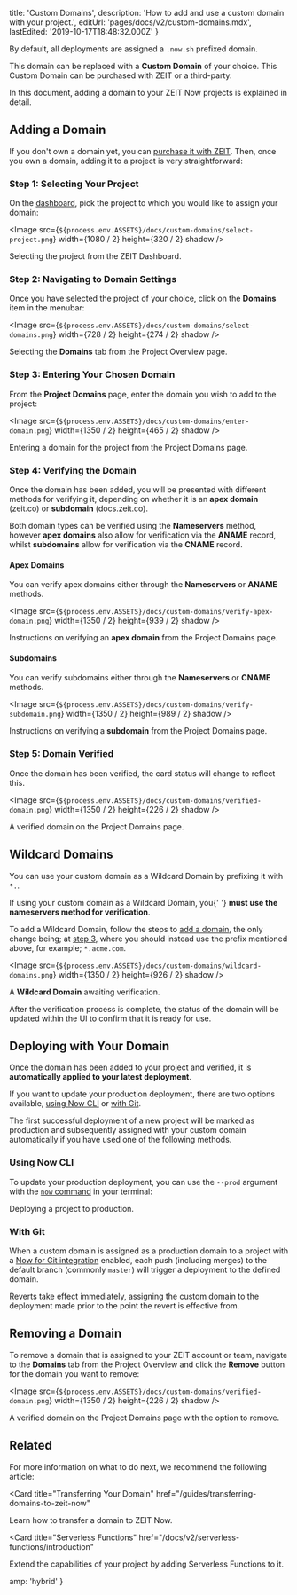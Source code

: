 
  title: 'Custom Domains',
  description: 'How to add and use a custom domain with your project.',
  editUrl: 'pages/docs/v2/custom-domains.mdx',
  lastEdited: '2019-10-17T18:48:32.000Z'
}

By default, all deployments are assigned a `.now.sh` prefixed domain.

This domain can be replaced with a **Custom Domain** of your choice. This Custom Domain can be purchased with ZEIT or a third-party.

In this document, adding a domain to your ZEIT Now projects is explained in detail.

## Adding a Domain

If you don't own a domain yet, you can [purchase it with ZEIT](https://zeit.co/domains). Then, once you own a domain, adding it to a project is very straightforward:

### Step 1: Selecting Your Project

On the [dashboard](https://zeit.co/dashboard), pick the project to which you would like to assign your domain:

<Image
  src={`${process.env.ASSETS}/docs/custom-domains/select-project.png`}
  width={1080 / 2}
  height={320 / 2}
  shadow
/>
<Caption>Selecting the project from the ZEIT Dashboard.</Caption>

### Step 2: Navigating to Domain Settings

Once you have selected the project of your choice, click on the **Domains** item in the menubar:

<Image
  src={`${process.env.ASSETS}/docs/custom-domains/select-domains.png`}
  width={728 / 2}
  height={274 / 2}
  shadow
/>
<Caption>Selecting the <b>Domains</b> tab from the Project Overview page.</Caption>

### Step 3: Entering Your Chosen Domain

From the **Project Domains** page, enter the domain you wish to add to the project:

<Image
  src={`${process.env.ASSETS}/docs/custom-domains/enter-domain.png`}
  width={1350 / 2}
  height={465 / 2}
  shadow
/>
<Caption>Entering a domain for the project from the Project Domains page.</Caption>

### Step 4: Verifying the Domain

Once the domain has been added, you will be presented with different methods for verifying it, depending on whether it is an **apex domain** (zeit.co) or **subdomain** (docs.zeit.co).

Both domain types can be verified using the **Nameservers** method, however **apex domains** also allow for verification via the **ANAME** record, whilst **subdomains** allow for verification via the **CNAME** record.

#### Apex Domains

You can verify apex domains either through the **Nameservers** or **ANAME** methods.

<Image
  src={`${process.env.ASSETS}/docs/custom-domains/verify-apex-domain.png`}
  width={1350 / 2}
  height={939 / 2}
  shadow
/>
<Caption>Instructions on verifying an <strong>apex domain</strong> from the Project Domains page.</Caption>

#### Subdomains

You can verify subdomains either through the **Nameservers** or **CNAME** methods.

<Image
  src={`${process.env.ASSETS}/docs/custom-domains/verify-subdomain.png`}
  width={1350 / 2}
  height={989 / 2}
  shadow
/>
<Caption>Instructions on verifying a <strong>subdomain</strong> from the Project Domains page.</Caption>

### Step 5: Domain Verified

Once the domain has been verified, the card status will change to reflect this.

<Image
  src={`${process.env.ASSETS}/docs/custom-domains/verified-domain.png`}
  width={1350 / 2}
  height={226 / 2}
  shadow
/>
<Caption>A verified domain on the Project Domains page.</Caption>

## Wildcard Domains

You can use your custom domain as a Wildcard Domain by prefixing it with `*.`.

<Note type="warning">
  If using your custom domain as a Wildcard Domain, you{' '}
  <b>must use the nameservers method for verification</b>.
</Note>

To add a Wildcard Domain, follow the steps to [add a domain](#step-1:-selecting-your-project), the only change being; at [step 3](#step-3:-entering-your-chosen-domain), where you should instead use the prefix mentioned above, for example; `*.acme.com`.

<Image
  src={`${process.env.ASSETS}/docs/custom-domains/wildcard-domains.png`}
  width={1350 / 2}
  height={926 / 2}
  shadow
/>
<Caption>A <b>Wildcard Domain</b> awaiting verification.</Caption>

After the verification process is complete, the status of the domain will be updated within the UI to confirm that it is ready for use.

## Deploying with Your Domain

Once the domain has been added to your project and verified, it is **automatically applied to your latest deployment**.

If you want to update your production deployment, there are two options available, [using Now CLI](#using-now-cli) or [with Git](#with-git).

<Note>
  The first successful deployment of a new project will be marked as production
  and subsequently assigned with your custom domain automatically if you have
  used one of the following methods.
</Note>

### Using Now CLI

To update your production deployment, you can use the `--prod` argument with the [`now` command](/docs/now-cli/#commands/now) in your terminal:

<Snippet dark text="now --prod" />
<Caption>Deploying a project to production.</Caption>

### With Git

When a custom domain is assigned as a production domain to a project with a [Now for Git integration](/docs/v2/git-integration) enabled, each push (including merges) to the default branch (commonly `master`) will trigger a deployment to the defined domain.

Reverts take effect immediately, assigning the custom domain to the deployment made prior to the point the revert is effective from.

## Removing a Domain

To remove a domain that is assigned to your ZEIT account or team, navigate to the **Domains** tab from the Project Overview and click the **Remove** button for the domain you want to remove:

<Image
  src={`${process.env.ASSETS}/docs/custom-domains/verified-domain.png`}
  width={1350 / 2}
  height={226 / 2}
  shadow
/>
<Caption>A verified domain on the Project Domains page with the option to remove.</Caption>

## Related

For more information on what to do next, we recommend the following article:

<Card
  title="Transferring Your Domain"
  href="/guides/transferring-domains-to-zeit-now"
>
  Learn how to transfer a domain to ZEIT Now.
</Card>

<Card
  title="Serverless Functions"
  href="/docs/v2/serverless-functions/introduction"
>
  Extend the capabilities of your project by adding Serverless Functions to it.
</Card>


  amp: 'hybrid'
}
